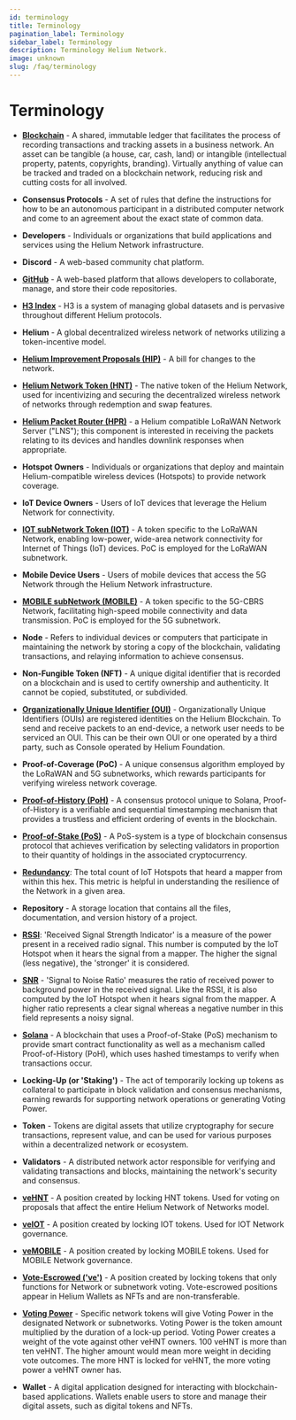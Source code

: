 ```yaml
---
id: terminology
title: Terminology
pagination_label: Terminology
sidebar_label: Terminology
description: Terminology Helium Network.
image: unknown
slug: /faq/terminology
---
```


# Terminology

- [**Blockchain**](https://www.blockchain-council.org/guide/blockchain-guide-everything-you-need-to-know/) -
  A shared, immutable ledger that facilitates the process of recording transactions and tracking
  assets in a business network. An asset can be tangible (a house, car, cash, land) or intangible
  (intellectual property, patents, copyrights, branding). Virtually anything of value can be tracked
  and traded on a blockchain network, reducing risk and cutting costs for all involved.

- **Consensus Protocols** - A set of rules that define the instructions for how to be an autonomous
  participant in a distributed computer network and come to an agreement about the exact state of
  common data.

- **Developers** - Individuals or organizations that build applications and services using the
  Helium Network infrastructure.

- **Discord** - A web-based community chat platform.

- [**GitHub**](https://github.com/) - A web-based platform that allows developers to collaborate,
  manage, and store their code repositories.

- [**H3 Index**](https://h3geo.org/docs/) - H3 is a system of managing global datasets and is
  pervasive throughout different Helium protocols.

- **Helium** - A global decentralized wireless network of networks utilizing a token-incentive
  model.

- [**Helium Improvement Proposals (HIP)**](https://github.com/helium/HIP) - A bill for changes to
  the network.

- [**Helium Network Token (HNT)**](/tokens/hnt-token/) - The native token of the Helium Network,
  used for incentivizing and securing the decentralized wireless network of networks through
  redemption and swap features.

- [**Helium Packet Router (HPR)**](/iot/setup-a-packet-forwarder/#packet-forwarder-architecture) - a
  Helium compatible LoRaWAN Network Server ("LNS"); this component is interested in receiving the
  packets relating to its devices and handles downlink responses when appropriate.

- **Hotspot Owners** - Individuals or organizations that deploy and maintain Helium-compatible
  wireless devices (Hotspots) to provide network coverage.

- **IoT Device Owners** - Users of IoT devices that leverage the Helium Network for connectivity.

- [**IOT subNetwork Token (IOT)**](/tokens/iot-token) - A token specific to the LoRaWAN Network,
  enabling low-power, wide-area network connectivity for Internet of Things (IoT) devices. PoC is
  employed for the LoRaWAN subnetwork.

- **Mobile Device Users** - Users of mobile devices that access the 5G Network through the Helium
  Network infrastructure.

- [**MOBILE subNetwork (MOBILE)**](/tokens/mobile-token) - A token specific to the 5G-CBRS Network,
  facilitating high-speed mobile connectivity and data transmission. PoC is employed for the 5G
  subnetwork.

- **Node** - Refers to individual devices or computers that participate in maintaining the network
  by storing a copy of the blockchain, validating transactions, and relaying information to achieve
  consensus.

- **Non-Fungible Token (NFT)** - A unique digital identifier that is recorded on a blockchain and is
  used to certify ownership and authenticity. It cannot be copied, substituted, or subdivided.

- [**Organizationally Unique Identifier (OUI)**](/iot/lorawan-on-helium#organizationally-unique-identifier) -
  Organizationally Unique Identifiers (OUIs) are registered identities on the Helium Blockchain. To
  send and receive packets to an end-device, a network user needs to be serviced an OUI. This can be
  their own OUI or one operated by a third party, such as Console operated by Helium Foundation.

- **Proof-of-Coverage (PoC)** - A unique consensus algorithm employed by the LoRaWAN and 5G
  subnetworks, which rewards participants for verifying wireless network coverage.

- [**Proof-of-History (PoH)**](https://www.blockchain-council.org/blockchain/what-is-proof-of-history-and-how-does-it-work/) -
  A consensus protocol unique to Solana, Proof-of-History is a verifiable and sequential
  timestamping mechanism that provides a trustless and efficient ordering of events in the
  blockchain.

- [**Proof-of-Stake (PoS)**](https://www.blockchain-council.org/blockchain/proof-of-work-vs-proof-of-stake-beginners-guide/) -
  A PoS-system is a type of blockchain consensus protocol that achieves verification by selecting
  validators in proportion to their quantity of holdings in the associated cryptocurrency.

- [**Redundancy**](/iot/coverage-mapping/#mappers-visualization): The total count of IoT Hotspots
  that heard a mapper from within this hex. This metric is helpful in understanding the resilience
  of the Network in a given area.

- **Repository** - A storage location that contains all the files, documentation, and version
  history of a project.

- [**RSSI**](/iot/coverage-mapping/#mappers-visualization): 'Received Signal Strength Indicator' is
  a measure of the power present in a received radio signal. This number is computed by the IoT
  Hotspot when it hears the signal from a mapper. The higher the signal (less negative), the
  'stronger' it is considered.

- [**SNR**](/iot/coverage-mapping/#mappers-visualization) - 'Signal to Noise Ratio' measures the
  ratio of received power to background power in the received signal. Like the RSSI, it is also
  computed by the IoT Hotspot when it hears signal from the mapper. A higher ratio represents a
  clear signal whereas a negative number in this field represents a noisy signal.

- [**Solana**](https://solana.com) - A blockchain that uses a Proof-of-Stake (PoS) mechanism to
  provide smart contract functionality as well as a mechanism called Proof-of-History (PoH), which
  uses hashed timestamps to verify when transactions occur.

- **Locking-Up (or 'Staking')** - The act of temporarily locking up tokens as collateral to
  participate in block validation and consensus mechanisms, earning rewards for supporting network
  operations or generating Voting Power.

- **Token** - Tokens are digital assets that utilize cryptography for secure transactions, represent
  value, and can be used for various purposes within a decentralized network or ecosystem.

- **Validators** - A distributed network actor responsible for verifying and validating transactions
  and blocks, maintaining the network's security and consensus.

- [**veHNT**](/governance/faq#what-is-vehnt) - A position created by locking HNT tokens. Used for
  voting on proposals that affect the entire Helium Network of Networks model.

- [**veIOT**](/governance/voting/#veiot) - A position created by locking IOT tokens. Used for IOT
  Network governance.

- [**veMOBILE**](/governance/voting/#vemobile) - A position created by locking MOBILE tokens. Used
  for MOBILE Network governance.

- [**Vote-Escrowed ('ve')**](/governance/voting/#vote-escrowed-positions-as-nfts) - A position
  created by locking tokens that only functions for Network or subnetwork voting. Vote-escrowed
  positions appear in Helium Wallets as NFTs and are non-transferable.

- [**Voting Power**](/governance/voting/#voting-power) - Specific network tokens will give Voting
  Power in the designated Network or subnetworks. Voting Power is the token amount multiplied by the
  duration of a lock-up period. Voting Power creates a weight of the vote against other veHNT
  owners. 100 veHNT is more than ten veHNT. The higher amount would mean more weight in deciding
  vote outcomes. The more HNT is locked for veHNT, the more voting power a veHNT owner has.

- **Wallet** - A digital application designed for interacting with blockchain-based applications.
  Wallets enable users to store and manage their digital assets, such as digital tokens and NFTs.
